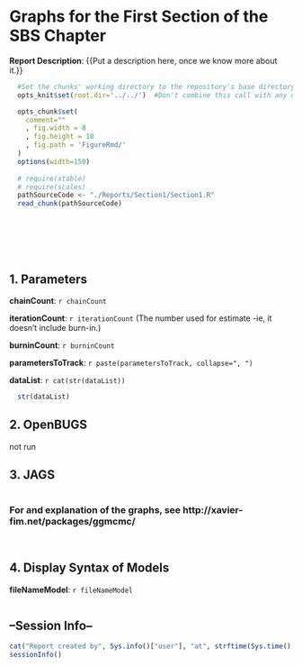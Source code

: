 <!-- Specify the report's official name, goal & description. -->
# Graphs for the First Section of the SBS Chapter
**Report Description**: {{Put a description here, once we know more about it.}}

```r
  #Set the chunks' working directory to the repository's base directory; this assumes the report is nested inside of two directories.
  opts_knit$set(root.dir='../../')  #Don't combine this call with any other chunk -espeically one that uses file paths.
```
<!-- Point knitr to the underlying code file so it knows where to look for the chunks. -->
```r
  opts_chunk$set(
    comment="" 
    , fig.width = 8
    , fig.height = 10
    , fig.path = 'FigureRmd/' 
  )
  options(width=150)
                 
  # require(xtable)
  # require(scales)
  pathSourceCode <- "./Reports/Section1/Section1.R"
  read_chunk(pathSourceCode) 
```

<!-- Load the packages.  Suppress the output when loading packages. --> 
```r
```

<!-- Load any Global Functions declared in the R file.  Suppress the output. --> 
```r
```

<!-- Declare any global functions specific to a Rmd output.  Suppress the output. --> 
```r
```

<!-- Load the dataset.   -->
```r
```

<!-- Tweak the dataset.   -->
```r
```

<!-- Prepare the parameters to be sent to the MCMC.   -->
```r
```

## 1. Parameters
**chainCount**: `r chainCount`

**iterationCount**: `r iterationCount` (The number used for estimate -ie, it doesn't include burn-in.)

**burninCount**: `r burninCount`

**parametersToTrack**: `r paste(parametersToTrack, collapse=", ")`

**dataList**: `r cat(str(dataList))`
```r
  str(dataList)
```

## 2. OpenBUGS
not run
<!--
```r
```
-->

## 3. JAGS

```r
```
### For and explanation of the graphs, see http://xavier-fim.net/packages/ggmcmc/
```r
```

```r
```


## 4. Display Syntax of Models

**fileNameModel**: `r fileNameModel`

```r
```


## --Session Info--
```r
cat("Report created by", Sys.info()["user"], "at", strftime(Sys.time(), "%c, %z"))
sessionInfo()
```